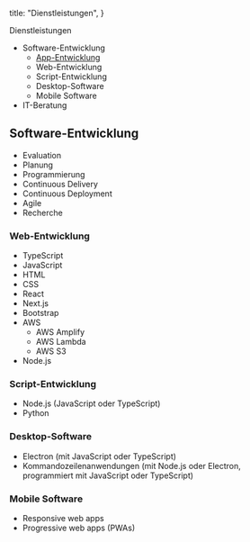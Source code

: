 
  title: "Dienstleistungen",
}

<TextSection>
  <FirstHeader>Dienstleistungen</FirstHeader>

- Software-Entwicklung
  - [App-Entwicklung](/dienstleistungen/app-entwicklung)
  - Web-Entwicklung
  - Script-Entwicklung
  - Desktop-Software
  - Mobile Software
- IT-Beratung

## Software-Entwicklung

- Evaluation
- Planung
- Programmierung
- Continuous Delivery
- Continuous Deployment
- Agile
- Recherche

### Web-Entwicklung

- TypeScript
- JavaScript
- HTML
- CSS
- React
- Next.js
- Bootstrap
- AWS
  - AWS Amplify
  - AWS Lambda
  - AWS S3
- Node.js

### Script-Entwicklung

- Node.js (JavaScript oder TypeScript)
- Python

### Desktop-Software

- Electron (mit JavaScript oder TypeScript)
- Kommandozeilenanwendungen (mit Node.js oder Electron, programmiert mit JavaScript oder TypeScript)

### Mobile Software

- Responsive web apps
- Progressive web apps (PWAs)

</TextSection>

